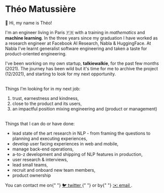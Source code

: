 # Théo Matussière

👋 Hi, my name is Théo!

I'm an engineer living in Paris 🇫🇷 with a training in _mathematics_ and **machine learning**.
In the three years since my graduation I have worked as a research engineer at Facebook AI Research, Nabla & HuggingFace.
At Nabla I've learnt generalist software engineering and taken a taste for product-oriented engineering.

I've been working on my own startup, **talkiewalkie**, for the past few months (2021).
The journey has been wild but it's time for me to archive the project (12/2021), and starting to look for my next opportunity.

<br />
Things I'm looking for in my next job:

1. trust, earnestness and kindness,
2. close to the product and its users,
3. an impactful position mixing engineering and (product or management)

<br />
Things that I can do or have done:

- lead state of the art research in NLP - from framing the questions to planning and executing experiences,
- develop user facing experiences in web and mobile,
- manage back-end operations,
- a-to-z development and shipping of NLP features in production,
- user research & interviews,
- lead small teams,
- recruit and onboard new team members,
- product ownership

<div className="pt-8">
  You can contact me on{" "}
  <a href="https://twitter.com/theomatussiere" className="text-indigo-500">
    🐦 twitter
  </a>{" "}
  or by{" "}
  <a href="mailto:theo+www@matussie.re" className="text-indigo-500">
    ✉️ email
  </a>
  .
</div>
